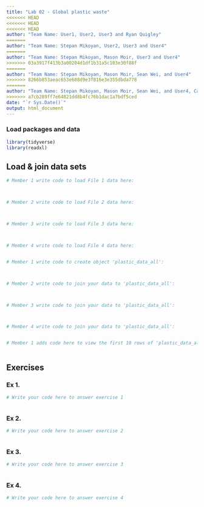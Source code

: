 ```yaml
---
title: "Lab 02 - Global plastic waste"
<<<<<<< HEAD
<<<<<<< HEAD
<<<<<<< HEAD
author: "Team Name: User1, User2, User3 and Ryan Quigley"
=======
author: "Team Name: Stepan Mikoyan, User2, User3 and User4"
=======
author: "Team Name: Stepan Mikoyan, Mason Moir, User3 and User4"
>>>>>>> 03a3917f413b3a00204d1df1b31a5c103e30f88f
=======
author: "Team Name: Stepan Mikoyan, Mason Moir, Sean Wei, and User4"
>>>>>>> 8266b853aeac653e688d9e3f816e3e355dbda778
=======
author: "Team Name: Stepan Mikoyan, Mason Moir, Sean Wei, and User4, Cailean Clubb"
>>>>>>> a7cb289ff7e64821dd8b4fc76b1dac1a7bdf5ced
date: "`r Sys.Date()`"
output: html_document
---
```


### Load packages and data

```r
library(tidyverse)
library(readxl)
```


## Load & join data sets

```r
# Member 1 write code to load File 1 data here:



# Member 2 write code to load File 2 data here:



# Member 3 write code to load File 3 data here:



# Member 4 write code to load File 4 data here:



```



```r
# Member 1 write code to create object 'plastic_data_all':



# Member 2 write code to join your data to 'plastic_data_all':



# Member 3 write code to join your data to 'plastic_data_all':



# Member 4 write code to join your data to 'plastic_data_all':



```


```r
# Member 1 adds code here to view the first 10 rows of 'plastic_data_all'



```



## Exercises

### Ex 1.

```r
# Write your code here to answer exercise 1



```



### Ex 2.

```r
# Write your code here to answer exercise 2



```


### Ex 3.

```r
# Write your code here to answer exercise 3



```


### Ex 4.

```r
# Write your code here to answer exercise 4



```

